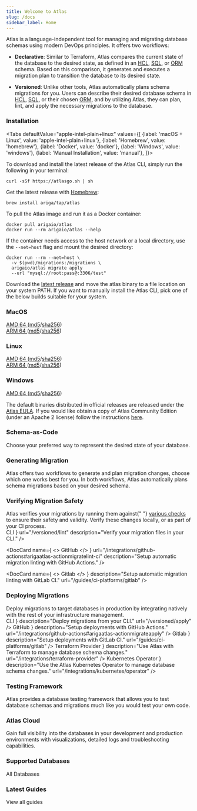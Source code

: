 ```yaml
---
title: Welcome to Atlas
slug: /docs
sidebar_label: Home
---
```




<Layout>

Atlas is a language-independent tool for managing and migrating database schemas using modern DevOps principles. It offers two workflows:

- **Declarative**: Similar to Terraform, Atlas compares the current state of the database to the desired state, as defined in an [HCL](/atlas-schema/hcl), [SQL](/atlas-schema/sql), or [ORM](/atlas-schema/external) schema. Based on this comparison, it generates and executes a migration plan to transition the database to its desired state.

- **Versioned**: Unlike other tools, Atlas automatically plans schema migrations for you. Users can describe their desired database schema in [HCL](/atlas-schema/hcl), [SQL](/atlas-schema/sql), or their chosen [ORM](/atlas-schema/external), and by utilizing Atlas, they can plan, lint, and apply the necessary migrations to the database.

<QuickStart />

### Installation <div className="order-3 justify-self-end col-end-3 lg:col-end-12"/>

<Tabs
    defaultValue="apple-intel-plain+linux"
    values={[
        {label: 'macOS + Linux', value: 'apple-intel-plain+linux'},
        {label: 'Homebrew', value: 'homebrew'},
        {label: 'Docker', value: 'docker'},
        {label: 'Windows', value: 'windows'},
        {label: 'Manual Installation', value: 'manual'},
    ]}>

<TabItem value="apple-intel-plain+linux">

To download and install the latest release of the Atlas CLI, simply run the following in your terminal:

```shell
curl -sSf https://atlasgo.sh | sh
```

</TabItem>
<TabItem value="homebrew">

Get the latest release with [Homebrew](https://brew.sh/):

```shell
brew install ariga/tap/atlas
```

</TabItem>
<TabItem value="docker">

To pull the Atlas image and run it as a Docker container:

```shell
docker pull arigaio/atlas
docker run --rm arigaio/atlas --help
```

If the container needs access to the host network or a local directory, use the `--net=host` flag and mount the desired directory:

```shell
docker run --rm --net=host \
  -v $(pwd)/migrations:/migrations \
  arigaio/atlas migrate apply
  --url "mysql://root:pass@:3306/test"
```

</TabItem>
<TabItem value="windows">
Download the <a href="https://release.ariga.io/atlas/atlas-windows-amd64-latest.exe">latest release</a> and move the atlas binary to a file location on your system PATH.

</TabItem>
<TabItem value="manual">
If you want to manually install the Atlas CLI, pick one of the below builds suitable for your system.

<div className="grid grid-cols-1 lg:grid-cols-3 auto-cols-fr gap-4 mt-4">
<div className="flex flex-col gap-4">
<h3>MacOS</h3>
<Card >
    <div className="flex gap-4 items-center">
        <Icon icon="download.svg" />
        <span className="!text-darkBlue">
        <a href="https://release.ariga.io/atlas/atlas-darwin-amd64-latest" className="!font-mono">AMD 64 </a>
        (<a href="https://release.ariga.io/atlas/atlas-darwin-amd64-latest.md5" className="!font-mono">md5</a>/<a href="https://release.ariga.io/atlas/atlas-darwin-amd64-latest.sha256" className="!font-mono">sha256</a>)
        </span>
    </div>
</Card>
<Card >
    <div className="flex gap-4 items-center">
        <Icon icon="download.svg" />
        <span className="!text-darkBlue">
        <a href="https://release.ariga.io/atlas/atlas-darwin-arm64-latest" className="!font-mono">ARM 64 </a>
        (<a href="https://release.ariga.io/atlas/atlas-darwin-arm64-latest.md5" className="!font-mono">md5</a>/<a href="https://release.ariga.io/atlas/atlas-darwin-arm64-latest.sha256" className="!font-mono">sha256</a>)
        </span>
    </div>
</Card>
</div>
<div className="flex flex-col gap-4">
<h3>Linux</h3>
<Card>
  <div className="flex gap-4 items-center">
    <Icon icon="download.svg" />
        <span className="!text-darkBlue !font-mono">
          <a href="https://release.ariga.io/atlas/atlas-linux-amd64-latest" className="!font-mono">AMD 64 </a>
          (<a href="https://release.ariga.io/atlas/atlas-linux-amd64-latest.md5" className="!font-mono">md5</a>/<a href="https://release.ariga.io/atlas/atlas-linux-amd64-latest.sha256" className="!font-mono">sha256</a>)
        </span>
  </div>
</Card>
<Card >
    <div className="flex gap-4 items-center">
        <Icon icon="download.svg" />
        <span className="!text-darkBlue !font-mono">
          <a href="https://release.ariga.io/atlas/atlas-linux-arm64-latest" className="!font-mono">ARM 64 </a>
          (<a href="https://release.ariga.io/atlas/atlas-linux-arm64-latest.md5" className="!font-mono">md5</a>/<a href="https://release.ariga.io/atlas/atlas-linux-arm64-latest.sha256" className="!font-mono">sha256</a>)
        </span>
    </div>
</Card>
</div>

<div className="flex flex-col gap-4">
<h3>Windows</h3>

<Card >
    <div className="flex gap-4 items-center">
        <Icon icon="download.svg" />
          <span className="!text-darkBlue !font-mono">
            <a href="https://release.ariga.io/atlas/atlas-windows-amd64-latest.exe" className="!font-mono">AMD 64 </a>
            (<a href="https://release.ariga.io/atlas/atlas-windows-amd64-latest.exe.md5" className="!font-mono">md5</a>/<a href="https://release.ariga.io/atlas/atlas-windows-amd64-latest.exe.sha256" className="!font-mono">sha256</a>)
          </span>
    </div>
</Card>
</div>
</div>

</TabItem>
</Tabs>

The default binaries distributed in official releases are released under the [Atlas EULA](https://ariga.io/legal/atlas/eula). If you would like obtain a copy of Atlas Community Edition (under an Apache 2 license) follow the instructions [here](/community-edition).

### Schema-as-Code

<span>Choose your preferred way to represent the desired state of your database.</span>

<div className="grid gap-6 grid-cols-1 lg:grid-cols-3 auto-cols-fr lg:auto-rows-fr mb-12 mt-6">
  <DocCard
    name="SQL"
    icon="docs-sql.svg"
    description="Describe your database schema with native SQL."
    url="/atlas-schema/sql"
  />
  <DocCard
    name="Atlas HCL"
    description="The HCL-based language allows developers to describe database schemas in a declarative manner."
    icon="docs-hcl.svg"
    url="/atlas-schema/hcl"
  />
  <DocCard
    name="ORM"
    description="Represent your database with your ORM."
    icon="docs-orm.svg"
    url="/atlas-schema/external"
  />
</div>

### Generating Migration

<span>
  Atlas offers two workflows to generate and plan migration changes, choose which one works best for
  you. In both workflows, Atlas automatically plans schema migrations based on your desired schema.
</span>

<div className="grid gap-6 grid-cols-1 lg:grid-cols-2 auto-cols-fr lg:auto-rows-fr mb-12 mt-6">
  <DocCard
    name="Declarative Migrations"
    description="Set up a Terraform-like workflow where each migration is calculated as the diff between your desired state and the current state of the database. "
    icon="migration-declarative.svg"
    url="/declarative/apply"
  />
  <DocCard
    name="Versioned Migration"
    description="Set up a migration directory for your project, creating a version-controlled source of truth of your database schema."
    icon="migration-versioned.svg"
    url="/versioned/intro"
  />
</div>

### Verifying Migration Safety

<span>
  Atlas verifies your migrations by running them against{" "}
  <a href="/lint/analyzers">various checks</a> to ensure their safety and validity. Verify these
  changes locally, or as part of your CI process.
</span>

<div className="grid gap-6 grid-cols-1 lg:grid-cols-3 auto-cols-fr lg:auto-rows-fr mb-12 mt-6">
  <DocCard
    name={
      <>
        <Icon icon="sql-icon.svg" className="mr-2" /> CLI
      </>
    }
    url="/versioned/lint"
    description="Verify your migration files in your CLI."
/>

<DocCard
  name={
    <>
      <Icon icon="github-icon.svg" className="mr-2" /> GitHub
    </>
  }
  url="/integrations/github-actions#arigaatlas-actionmigratelint-ci"
  description="Setup automatic migration linting with GitHub Actions."
/>

<DocCard
  name={
    <>
      <Icon icon="gitlab-icon.svg" className="mr-2" /> Gitlab
    </>
  }
  description="Setup automatic migration linting with GitLab CI."
  url="/guides/ci-platforms/gitlab"
/>
</div>

### Deploying Migrations

<span>
  Deploy migrations to target databases in production by integrating natively with the rest of your
  infrastructure management.
</span>

<div className="grid gap-6 grid-cols-1 lg:grid-cols-3 auto-cols-fr auto-rows-fr items-stretch mb-12 mt-6">
  <DocCard
    name={
      <>
        <Icon icon={"sql-icon.svg"} className="mr-2" /> CLI
      </>
    }
    description="Deploy migrations from your CLI."
    url="/versioned/apply"
  />
  <DocCard
    name={
      <>
        <Icon icon={"github-icon.svg"} className="mr-2" /> GitHub
      </>
    }
    description="Setup deployments with GitHub Actions."
    url="/integrations/github-actions#arigaatlas-actionmigrateapply"
  />
  <DocCard
    name={
      <>
        <Icon icon={"gitlab-icon.svg"} className="mr-2" /> Gitlab
      </>
    }
    description="Setup deployments with GitLab CI."
    url="/guides/ci-platforms/gitlab"
  />
  <DocCard
    name={
      <>
        <Icon icon={"terraform-icon.svg"} className="mr-2" /> Terraform Provider
      </>
    }
    description="Use Atlas with Terraform to manage database schema changes."
    url="/integrations/terraform-provider"
  />
  <DocCard
    name={
      <>
        <Icon icon={"kubernetes-icon.svg"} className="mr-2" /> Kubernetes Operator
      </>
    }
    description="Use the Atlas Kubernetes Operator to manage database schema changes."
    url="/integrations/kubernetes/operator"
  />
</div>

### Testing Framework

<span>
  Atlas provides a database testing framework that allows you to test database schemas and migrations much like you
  would test your own code.
</span>

<div className="grid gap-6 grid-cols-1 lg:grid-cols-2 auto-cols-fr lg:auto-rows-fr mb-12 mt-6">
    <DocCard
        name="Schema Test"
        description="Test your database schema using familiar software testing paradigms."
        icon="schema-test.svg"
        url="/testing/schema"
    />
    <DocCard
        name="Migrate Test"
        description="Write tests for schema migrations."
        icon="migrate-test.svg"
        url="/testing/migrate"
    />
</div>


### Atlas Cloud

<span>
  Gain full visibility into the databases in your development and production environments with
  visualizations, detailed logs and troubleshooting capabilities.
</span>

<div className="grid gap-6 grid-cols-1 lg:grid-cols-3 auto-cols-fr lg:auto-rows-fr mb-12 mt-6">
  <DocCard
    name="Getting Started"
    icon="atlas-cloud.svg"
    description="Push your database schema to the Cloud to maintain a single source of truth for database schemas with auto-generated documentation."
    url="/cloud/getting-started"
  />
  <DocCard
    name="Setup CI"
    description="Simulate and analyze changes to catch destructive changes, backward-incompatibility issues, accidental table locks, and constraint violations way before they reach production."
    icon="setup-ci-icon.svg"
    url="/cloud/setup-ci"
  />
  <DocCard
    name="Deployments"
    description="Gain full visibility into the database schema in your production environments with detailed logs and troubleshooting capabilities."
    icon="deployments-icon.svg"
    url="/cloud/deployment"
  />
</div>

<div className="flex justify-between gap-2 items-center">
  <h3 className="!mb-0">Supported Databases</h3>
  <DocLink className="order-3 justify-self-end col-end-3 lg:col-end-12" url="/guides">
    All Databases
  </DocLink>
</div>

<div className="grid grid-cols-3 xl:grid-cols-7 auto-cols-fr auto-rows-fr gap-2 mb-16 xl:mb-12 mt-10">
  <DBCard name="PostgreSQL" icon="postgresql.svg" />
  <DBCard name="MySQL" icon="mysql.svg" />
  <DBCard name="SQLite" icon="sqlite.svg" />
  <DBCard name="MariaDB" icon="mariadb.svg" />
  <DBCard name="SQL Server" icon="sql-server.svg" url="/guides/mssql" />
  <DBCard name="ClickHouse" icon="clickhouse.svg" url="/guides/clickhouse" />
  <DBCard name="Redshift" icon="redshift.svg" isDark={true} url="/guides/redshift">
    <Icon icon="comming-soon-icon.svg" />
  </DBCard>
</div>

<div className="flex justify-between gap-2 items-center">
  <h3 className="!mb-0">Latest Guides</h3>
  <DocLink className="order-3 justify-self-end col-end-3 lg:col-end-12" url="/guides">
    View all guides
  </DocLink>
</div>

<div className="grid grid-cols-1 lg:grid-cols-3 auto-cols-fr auto-rows-fr gap-2 mt-6">
  <GuideCard
    name="Modern Database CI/CD"
    description="Learn about Atlas's modern approach to Database CI/CD"
    url="/guides/modern-database-ci-cd"
  />
  <GuideCard
    name="Migration for SQLAlchemy"
    description="Automatic migration planning for SQLAlchemy applications"
    url="/guides/orms/sqlalchemy"
  />
  <GuideCard
    name="Working with secrets"
    description="Working with sensitive info like database passwords"
    url="/guides/deploying/secrets"
  />
</div>

</Layout>
